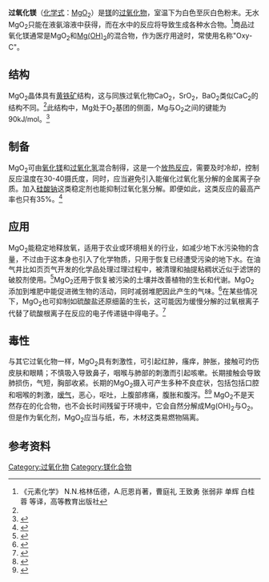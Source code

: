 {{chembox
| verifiedrevid = 438084256
| ImageFile = FeS2structure.jpg
| ImageSize = 
| IUPACName = Magnesium peroxide
| OtherNames = 
| Section1 = {{Chembox Identifiers
| ChemSpiderID_Ref = {{chemspidercite|correct|chemspider}}
| ChemSpiderID = 55637
| InChI = 1/Mg.O2/c;1-2/q+2;-2
| InChIKey = SPAGIJMPHSUYSE-UHFFFAOYAN
| StdInChI_Ref = {{stdinchicite|correct|chemspider}}
| StdInChI = 1S/Mg.O2/c;1-2/q+2;-2
| StdInChIKey_Ref = {{stdinchicite|correct|chemspider}}
| StdInChIKey = SPAGIJMPHSUYSE-UHFFFAOYSA-N
| CASNo_Ref = {{cascite|correct|??}}
| CASNo = 1335-26-8
| EINECS = 238-438-1
| PubChem = 61745
| RTECS = 
| SMILES = [Mg+2].[O-][O-]
| ATCCode_prefix = A02
| ATCCode_suffix = AA03
| ATC_Supplemental = {{ATC|A06|AD03}}
}}
| Section2 = {{Chembox Properties
|   Formula = MgO<sub>2</sub>
|   MolarMass = 56.3038 g/mol
|   Appearance = 白色至灰白色粉末
|   Density = 3 g/cm<sup>3</sup>
|   MeltingPt = 223 °C 
|   BoilingPt = 350 °C (decomp)
|   Solubility = 不溶
  }}
| Section3 = {{Chembox Structure
|   CrystalStruct = 立方晶系, [[皮尔逊符号|cP12]]
|   SpaceGroup = Pa{{overline|3}}, No. 205
  }}
| Section7 = {{Chembox Hazards
|   MainHazards = Oxidizing ('''O''')
|   NFPA-H = 2
|   NFPA-F = 0
|   NFPA-R = 1
|   NFPA-O = OX
|   RPhrases = {{R8}}
|   SPhrases = {{S17}}, {{S36}}
|   FlashPt = 
|   Autoignition = 
  }}
}}
'''过氧化镁'''（[[化学式|化学式]]：[[镁|Mg]][[氧|O]]<sub>2</sub>）是[[镁|镁]]的[[过氧化物|过氧化物]]，室温下为白色至灰白色粉末。无水MgO<sub>2</sub>只能在液氨溶液中获得，而在水中的反应将导致生成各种水合物。<ref name="EC">《元素化学》 N.N.格林伍德，A.厄恩肖著，曹庭礼 王致勇 张弱非 单辉 白桂蓉 等译，高等教育出版社</ref>商品过氧化镁通常是MgO<sub>2</sub>和[[氢氧化镁|Mg(OH)<sub>2</sub>]]的混合物，作为医疗用途时，常使用名称"Oxy-C"。
==结构==
MgO<sub>2</sub>晶体具有[[黄铁矿|黄铁矿]]结构，这与同族过氧化物CaO<sub>2</sub>，SrO<sub>2</sub>，BaO<sub>2</sub>类似CaC<sub>2</sub>的结构不同。<ref name="EC"/>此结构中，Mg处于O<sub>2</sub>基团的侧面，Mg与O<sub>2</sub>之间的键能为90kJ/mol。<ref>{{cite journal|last=Plowright|first=Richard J.|coauthors=Thomas J. McDonnell, Timothy G. Wright, and John M. C. Plane|title=Theoretical Study of Mg+?X and [X?Mg?Y]+Complexes Important in the Chemistry of Ionospheric Magnesium (X, Y = H2O, CO2, N2, O2, and O)|journal=Journal of Physical Chemistry|date=28|year=2009|volume=113|pages=9354–9364|doi=10.1021/jp905642h|issue=33|pmid=19637880}}</ref>
==制备==
MgO<sub>2</sub>可由[[氧化镁|氧化镁]]和[[过氧化氢|过氧化氢]]混合制得，这是一个[[放热反应|放热反应]]，需要及时冷却，控制反应温度在30-40摄氏度，同时，应当避免引入能催化过氧化氢分解的金属离子杂质。加入[[硅酸钠|硅酸钠]]这类稳定剂也能抑制过氧化氢分解。即便如此，这类反应的最高产率也只有35%。<ref>{{cite book|last=Shand|first=Mark A.|title=THE CHEMISTRY AND TECHNOLOGY OF MAGNESIA|year=2006|publisher=John Wiley & Sons|location=Hoboken, NJ|isbn=978-0-471-65603-6|url=http://141.105.33.55/~lomov/%D0%B1%D0%B8%D0%B1%D0%BB%D0%B8%D0%BE%D1%82%D0%B5%D0%BA%D0%B0/bigdvd/84/Shand%20M.A.%20-%20The%20Chemistry%20and%20Technology%20of%20Magnesia%20(1st%20edition)(2006)(266s).pdf}}{{dead link|date=2018年1月 |bot=InternetArchiveBot |fix-attempted=yes }}</ref>
==应用==
MgO<sub>2</sub>能稳定地释放氧，适用于农业或环境相关的行业，如减少地下水污染物的含量，不过由于这本身也引入了化学物质，只用于恢复已经遭受污染的地下水。在油气井比如页页气开发的化学品处理过理过程中，被清理和抽提粘稠状近似于滤饼的破胶剂使用。<ref>{{cite journal|last=Rockne|first=Karl J.|coauthors=Krishna R. Reddy|title=BIOREMEDIATION OF CONTAMINATED SITES|journal=International e-Conference on Modern Trends in Foundation Engineering:  Geotechnical Challenges and Solutions|url=http://tigger.uic.edu/~krockne/proceeding9.pdf|accessdate=2012-04-18|date=October 2003}}</ref>MgO<sub>2</sub>还用于恢复被污染的土壤并改善植物的生长和代谢。MgO<sub>2</sub>添加到堆肥中能促进微生物的活动，同时减弱堆肥因此产生的气味。<ref>{{cite journal|last=Vidali|first=M.|title=Bioremediation. An overview|journal=Pure Appl. Chem.|year=2001|volume=73|issue=7|pages=1163–1172|url=http://www.biochemicals.cn/bioremediation.html|accessdate=2012-04-18}}</ref>在某些情况下，MgO<sub>2</sub>也可抑制如硫酸盐还原细菌的生长，这可能因为缓慢分解的过氧根离子代替了硫酸根离子在反应的电子传递链中得电子。<ref>{{cite journal|last=Chang|first=Yu-Jie|coauthors=Yi-Tang Chang and Chun-Hsiung Hung|title=The use of magnesium peroxide for the inhibition of sulfate-reducing bacteria under anoxic conditions|journal=J Ind Microbiol Biotechnol|year=2008|pages=1481–1491}}</ref>

==毒性==
与其它过氧化物一样，MgO<sub>2</sub>具有刺激性，可引起红肿，瘙痒，肿胀，接触可灼伤皮肤和眼睛；不慎吸入导致鼻子，咽喉与肺部的刺激而引起咳嗽。长期接触会导致肺损伤，气短，胸部收紧。长期的MgO<sub>2</sub>摄入可产生多种不良症状，包括包括口腔和咽喉的刺激，[[嗳气|嗳气]]，恶心，呕吐，上腹部疼痛，腹胀和腹泻。<ref>{{cite web|title=Product Safety Summary: Magnesium Peroxide|url=http://www.solvaynorthamerica.com/SiteCollectionDocuments/PDF/PS_MagnesumPeroxideFinal.pdf|publisher=Solvay America Inc.|accessdate=2012-04-25}}</ref><ref>{{cite book|last=Pohanish|first=Richard P.|title=Sittig's Handbook of Toxic and Hazardous Chemicals and Carcinogens|year=2011|publisher=William Andrew|isbn=1437778704|pages=1645–1646}}</ref> 
MgO<sub>2</sub>不是天然存在的化合物，也不会长时间残留于环境中，它会自然分解成Mg(OH)<sub>2</sub>与O<sub>2</sub>。但是作为氧化剂，MgO<sub>2</sub>应当与纸，布，木材这类易燃物隔离。

==参考资料==
{{Reflist}}
{{氧化物}}
[[Category:过氧化物|Category:过氧化物]]
[[Category:镁化合物|Category:镁化合物]]
